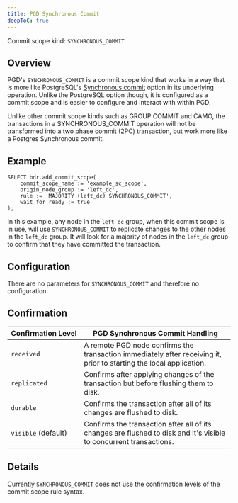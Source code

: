 ```yaml
---
title: PGD Synchronous Commit
deepToC: true
---
```


Commit scope kind: `SYNCHRONOUS_COMMIT`

## Overview

PGD's `SYNCHRONOUS_COMMIT` is a commit scope kind that works in a way that is more like PostgreSQL's [Synchronous commit](https://www.postgresql.org/docs/current/runtime-config-wal.html#GUC-SYNCHRONOUS-COMMIT) option in its underlying operation. Unlike the PostgreSQL option though, it is configured as a commit scope and is easier to configure and interact with within PGD. 

Unlike other commit scope kinds such as GROUP COMMIT and CAMO, the transactions in a SYNCHRONOUS_COMMIT operation will not be transformed into a two phase commit (2PC) transaction, but work more like a Postgres Synchronous commit.

## Example

```
SELECT bdr.add_commit_scope(
    commit_scope_name := 'example_sc_scope',
    origin_node_group := 'left_dc',
    rule := 'MAJORITY (left_dc) SYNCHRONOUS_COMMIT',
    wait_for_ready := true
);
```

In this example, any node in the `left_dc` group, when this commit scope is in use, will use `SYNCHRONOUS_COMMIT` to replicate changes to the other nodes in the `left_dc` group. It will look for a majority of nodes in the `left_dc` group to confirm that they have committed the transaction.

## Configuration

There are no parameters for `SYNCHRONOUS_COMMIT` and therefore no configuration.

## Confirmation

   Confirmation&nbsp;Level    | PGD Synchronous Commit Handling
-------------------------|-------------------------------
 `received`              | A remote PGD node confirms the transaction immediately after receiving it, prior to starting the local application.
 `replicated`            | Confirms after applying changes of the transaction but before flushing them to disk.
 `durable`               | Confirms the transaction after all of its changes are flushed to disk.
 `visible` (default)     | Confirms the transaction after all of its changes are flushed to disk and it's visible to concurrent transactions.

## Details

Currently `SYNCHRONOUS_COMMIT` does not use the confirmation levels of the commit scope rule syntax.

